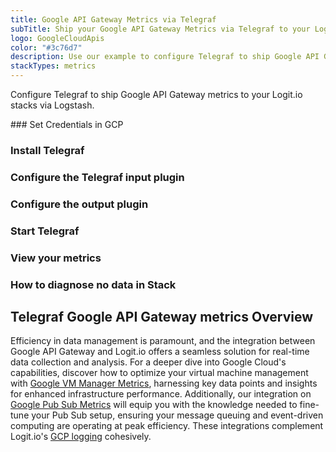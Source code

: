 ```yaml
---
title: Google API Gateway Metrics via Telegraf
subTitle: Ship your Google API Gateway Metrics via Telegraf to your Logit.io Stack
logo: GoogleCloudApis
color: "#3c76d7"
description: Use our example to configure Telegraf to ship Google API Gateway metrics to Logit.io. Configure Telegraf to send Google API Gateway metrics to ELK.
stackTypes: metrics
---
```


Configure Telegraf to ship Google API Gateway metrics to your Logit.io stacks via Logstash.

<Steps>
  ### Set Credentials in GCP

  <SetGCPCredentials intro="Google API Gateway stands as a distinctive assortment of services encapsulated within Google Cloud. It is explicitly architected for the creation, 
  deployment, and management of APIs, facilitating secure and efficient interaction between various software components in a cloud-centric ecosystem."/>

  ### Install Telegraf

  <InstallTelegraf />

  ### Configure the Telegraf input plugin

  <TelegrafStackDriverInput metric_type="apigateway.googleapis.com"/>

  ### Configure the output plugin

  <TelegrafOutputPlugin />

  ### Start Telegraf

  <StartTelegraf />

  ### View your metrics
  <LaunchStack source="Google_API_Gateway_Metrics_via_Telegraf" utmMedium="metrics" utmCampaign="telegraf-GoogleAPIGateway-metrics" />

  ### How to diagnose no data in Stack

  <DiagnoseNoData />
</Steps>

## Telegraf Google API Gateway metrics Overview

Efficiency in data management is paramount, and the integration between Google API Gateway and Logit.io 
offers a seamless solution for real-time data collection and analysis. 
For a deeper dive into Google Cloud's capabilities, discover how to optimize your virtual machine management 
with [Google VM Manager Metrics](/integrations/infrastructure-metrics/google-cloud/vm-manager-telegraf-metrics), 
harnessing key data points and insights for enhanced infrastructure performance. Additionally, our integration 
on [Google Pub Sub Metrics](/integrations/infrastructure-metrics/google-cloud/pubsub-telegraf-metrics) 
will equip you with the knowledge needed to fine-tune your Pub Sub setup, ensuring your message queuing and 
event-driven computing are operating at peak efficiency. These integrations complement Logit.io's 
[GCP logging](https://logit.io/solutions/gcp-logging/) cohesively.